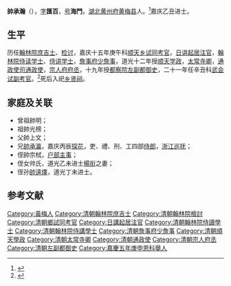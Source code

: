 '''帥承瀚'''（{{bd|？| |1842年|}}），[[字|字]]'''匯百'''，[[号|号]]'''海門'''，[[湖北|湖北]][[黄州府|黄州府]][[黄梅县|黄梅县]]人。<ref>{{cite web |title=帅承瀚 |url=https://cbdb.fas.harvard.edu/cbdbapi/person.php?id=65701&o=html |access-date=2020-07-17 |archive-date=2020-07-18 |archive-url=https://web.archive.org/web/20200718193401/https://cbdb.fas.harvard.edu/cbdbapi/person.php?id=65701&o=html |dead-url=no }}</ref>嘉庆乙丑进士。

==生平==
历任[[翰林院庶吉士|翰林院庶吉士]]、[[检讨|检讨]]，嘉庆十五年庚午科[[顺天|顺天]][[乡试|乡试]][[同考官|同考官]]，[[日讲起居注官|日讲起居注官]]，[[翰林院侍读学士|翰林院侍读学士]]、[[侍讲学士|侍讲学士]]，[[詹事府|詹事府]][[少詹事|少詹事]]，道光十二年授[[顺天学政|顺天学政]]，[[太常寺卿|太常寺卿]]，[[通政使司|通政使司]][[通政使|通政使]]，[[宗人府|宗人府]][[府丞|府丞]]，十九年授[[都察院|都察院]][[左副都御史|左副都御史]]，二十一年任辛丑科[[武会试|武会试]][[副考官|副考官]]。<ref>{{cite web |title=帅承瀚 |url=http://archive.ihp.sinica.edu.tw/ttscgi/ttsquerynew?0:0:mctauac:%289142%29@NO |website=台湾中央研究院历史研究所 |access-date=2020-07-17 |archive-date=2020-07-17 |archive-url=https://web.archive.org/web/20200717184547/http://archive.ihp.sinica.edu.tw/ttscgi/ttsquerynew?0:0:mctauac:(9142)@NO |dead-url=no }}</ref>死后入祀[[乡贤祠|乡贤祠]]。

==家庭及关联==
*曾祖帥明；
*祖帥光榜；
*父帥上文；
*兄[[帥承瀛|帥承瀛]]，嘉庆丙辰[[探花|探花]]，吏、禮、刑、工四部[[侍郎|侍郎]]，[[浙江巡抚|浙江巡抚]]；
*侄帥宗栻，[[户部主事|户部主事]]；
*侄女帅氏，道光乙未进士[[楊衔|楊衔]]之妻；
*侄孙[[帥遠燡|帥遠燡]]，道光丁未进士。

==参考文献==
{{reflist}}
{{嘉慶十年乙丑科殿試金榜}}

[[Category:黃梅人|Category:黃梅人]]
[[Category:清朝翰林院庶吉士|Category:清朝翰林院庶吉士]]
[[Category:清朝翰林院檢討|Category:清朝翰林院檢討]]
[[Category:清朝鄉試同考官|Category:清朝鄉試同考官]]
[[Category:日講起居注官|Category:日講起居注官]]
[[Category:清朝翰林院侍讀學士|Category:清朝翰林院侍讀學士]]
[[Category:清朝翰林院侍講學士|Category:清朝翰林院侍講學士]]
[[Category:清朝詹事府少詹事|Category:清朝詹事府少詹事]]
[[Category:清朝順天學政|Category:清朝順天學政]]
[[Category:清朝太常寺卿|Category:清朝太常寺卿]]
[[Category:清朝通政使|Category:清朝通政使]]
[[Category:清朝宗人府丞|Category:清朝宗人府丞]]
[[Category:清朝左副都御史|Category:清朝左副都御史]]
[[Category:嘉慶五年庚申恩科舉人|Category:嘉慶五年庚申恩科舉人]]